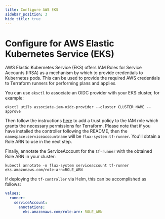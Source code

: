 ```yaml
---
title: Configure AWS EKS
sidebar_position: 3
hide_title: true
---
```


# Configure for AWS Elastic Kubernetes Service (EKS)

AWS Elastic Kubernetes Service (EKS) offers IAM Roles for Service Accounts (IRSA) as a mechanism by which to provide
credentials to Kubernetes pods. This can be used to provide the required AWS credentials to Terraform runners
for performing plans and applies.

You can use `eksctl` to associate an OIDC provider with your EKS cluster, for example:

```shell
eksctl utils associate-iam-oidc-provider --cluster CLUSTER_NAME --approve
```

Then follow the instructions [here](https://docs.aws.amazon.com/eks/latest/userguide/create-service-account-iam-policy-and-role.html)
to add a trust policy to the IAM role which grants the necessary permissions for Terraform.
Please note that if you have installed the controller following the README, then the `namespace:serviceaccountname`
will be `flux-system:tf-runner`. You'll obtain a Role ARN to use in the next step.

Finally, annotate the ServiceAccount for the `tf-runner` with the obtained Role ARN in your cluster:

```shell
kubectl annotate -n flux-system serviceaccount tf-runner eks.amazonaws.com/role-arn=ROLE_ARN
```

If deploying the `tf-controller` via Helm, this can be accomplished as follows:

```yaml hl_lines="5"
values:
  runner:
    serviceAccount:
      annotations:
        eks.amazonaws.com/role-arn: ROLE_ARN
```